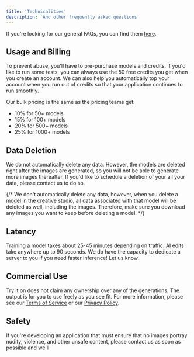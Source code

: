 ```yaml
---
title: 'Technicalities'
description: 'And other frequently asked questions'
---
```


<Tip>If you're looking for our general FAQs, you can find them [here](https://www.tryitonai.com/faqs).</Tip>

## Usage and Billing

To prevent abuse, you'll have to pre-purchase models and credits. If you'd like to run some tests, 
you can always use the 50 free credits you get when you create an account.
We can also help you automatically top your account when you run out of credits 
so that your application continues to run smoothly.

Our bulk pricing is the same as the pricing teams get:

- 10% for 50+ models
- 15% for 100+ models
- 20% for 500+ models
- 25% for 1000+ models

## Data Deletion

We do not automatically delete any data. However, the models are deleted right after 
the images are generated, so you will not be able to generate more images thereafter.
If you'd like to schedule a deletion of your all your data, please contact us to do so.

{/* We don't automatically delete any data, however, when you delete a model in the creative studio, 
all data associated with that model will be deleted as well, including the images. Therefore, make sure you
download any images you want to keep before deleting a model. */}

## Latency

Training a model takes about 25-45 minutes depending on traffic. AI edits take anywhere up to 90 seconds.
We do have the capacity to dedicate a server to you if you need faster inference! Let us know.

## Commercial Use

Try it on does not claim any ownership over any of the generations. 
The output is for you to use freely as you see fit. For more 
information, please see our [Terms of Service](https://www.tryitonai.com/terms-of-service) or 
our [Privacy Policy](https://www.tryitonai.com/privacy-policy).

## Safety

If you're developing an application that must ensure that no images portray nudity, 
violence, and other unsafe content, please contact us as soon as possible and we'll
